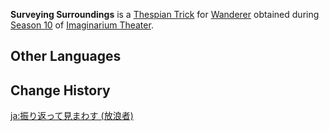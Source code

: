 {{Thespian Trick Infobox
|title     = Surveying Surroundings
|image     = Surveying Surroundings Wanderer Preview.png
|name      = Surveying Surroundings
|character = Wanderer
|date      = 2025-04-01
|season    = 10
}}
'''Surveying Surroundings''' is a [[Thespian Trick]] for [[Wanderer]] obtained during [[Imaginarium Theater/Seasons/2025-04-01|Season 10]] of [[Imaginarium Theater]].

==Other Languages==
{{Other Languages
|en       = Surveying Surroundings
|zhs      = 回首周视
|zhs_rm   = 
|zht      = 回首周視
|zht_rm   = 
|zh_tl    = 
|ja       = 振り返って見まわす
|ja_rm    = Furikaette mimawasu
|ja_tl    = Look back and look around
|ko       = 주변 살피기
|ko_tl    = 
|es       = Estudiando el entorno
|es_tl    = Studying the Environment
|fr       = Examen des environs
|fr_tl    = Surrounding Examination
|ru       = Оглядываясь вокруг
|ru_tl    = 
|th       = หันหลังมอง
|th_rm    = 
|th_tl    = 
|vi       = Ngoảnh Lại Nhìn Quanh
|vi_tl    = 
|de       = Zurückblickende Umsicht
|de_tl    = 
|id       = Survei Sekitar
|id_tl    = 
|pt       = Observando os Arredores
|pt_tl    = 
|tr       = Çevreyi Gözetliyorum
|tr_tl    = 
|it       = Esaminando i dintorni
|it_tl    = 
}}

==Change History==
{{Change History|5.5}}

[[ja:振り返って見まわす (放浪者)]]